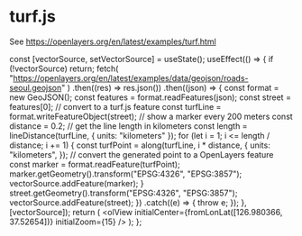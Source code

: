 # turf.js

See https://openlayers.org/en/latest/examples/turf.html


  const [vectorSource, setVectorSource] = useState();
  useEffect(() => {
    if (!vectorSource) return;
    fetch(
      "https://openlayers.org/en/latest/examples/data/geojson/roads-seoul.geojson"
    )
      .then((res) => res.json())
      .then((json) => {
        const format = new GeoJSON();
        const features = format.readFeatures(json);
        const street = features[0];
        // convert to a turf.js feature
        const turfLine = format.writeFeatureObject(street);
        // show a marker every 200 meters
        const distance = 0.2;
        // get the line length in kilometers
        const length = lineDistance(turfLine, { units: "kilometers" });
        for (let i = 1; i <= length / distance; i += 1) {
          const turfPoint = along(turfLine, i * distance, {
            units: "kilometers",
          });
          // convert the generated point to a OpenLayers feature
          const marker = format.readFeature(turfPoint);
          marker.getGeometry().transform("EPSG:4326", "EPSG:3857");
          vectorSource.addFeature(marker);
        }
        street.getGeometry().transform("EPSG:4326", "EPSG:3857");
        vectorSource.addFeature(street);
      })
      .catch((e) => {
        throw e;
      });
  }, [vectorSource]);
  return (
    <Map className="rounded-xl overflow-hidden mt-4">
      <olView
        initialCenter={fromLonLat([126.980366, 37.52654])}
        initialZoom={15}
      />
      <olLayerTile>
        <olSourceOSM />
      </olLayerTile>
      <olLayerVector>
        <olSourceVector ref={setVectorSource} />
      </olLayerVector>
    </Map>
  );
};

<ExampleTurf />

```tsx

```
